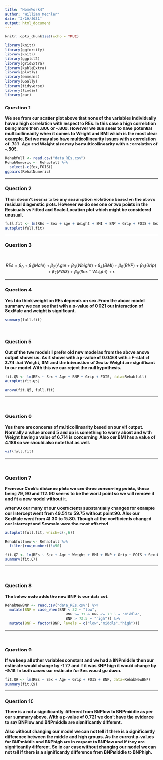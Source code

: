 ---
title: "HomeWork4"
author: "William Mechler"
date: "3/29/2021"
output: html_document
---

```{r setup, include=FALSE}
knitr::opts_chunk$set(echo = TRUE)
```

```{r, loadPackages, message=FALSE, echo=FALSE}
library(knitr)
library(ggfortify)
library(knitr)
library(ggplot2)
library(gridExtra)
library(kableExtra)
library(plotly)
library(emmeans)
library(GGally)
library(tidyverse)
library(lindia)
library(car)
```


### Question 1
**We see from our scatter plot above that none of the variables individually have a high correlation with respect to REs. In this case a high correlation being more then .800 or -.800. However we due seem to have potential multicollinearity when it comes to Weight and BMI which is the most clear example. But we may also have multicollinearity issues with a correlation of .783. Age and Weight also may be multicollinearity with a correlation of -.505.**

```{r, echo=FALSE}
Rehabfull <- read.csv("data_REs.csv")
RehabNumeric <- Rehabfull %>%
  select(-c(Sex,FOIS))
ggpairs(RehabNumeric)
```

***



### Question 2
**Their doesn't seems to be any assumption violations based on the above residual diagonstic plots. However we do see one or two points in the Residuals vs Fitted and Scale-Location plot which might be considered unusual.**

```{r message=FALSE, warning=FALSE}
full.fit <- lm(REs ~ Sex + Age + Weight + BMI + BNP + Grip + FOIS + Sex:Weight, data=Rehabfull)
autoplot(full.fit)
```


***

### Question 3
<br/>

$$REs = \beta_0 + \beta_1(Male) + \beta_2(Age) + \beta_3(Weight) + \beta_4(BMI) + \beta_5(BNP) + \beta_6(Grip) + \beta_7(FOIS) + \beta_8(Sex * Weight) + \varepsilon$$

***

### Question 4
**Yes I do think weight on REs depends on sex. From the above model summary we can see that with a p-value of 0.021 our interaction of SexMale and weight is significant.**

```{r message=FALSE, warning=FALSE}
summary(full.fit)
```

<br/>

### Question 5
**Out of the two models I prefer old new model as from the above anova output shows us. As it shows with a p-value of 0.0468 with a F-stat of 2.74 that Weight, BMI and the interaction of Sex to Weight are significant to our model.With this we can reject the null hypothesis.**

```{r message=FALSE, warning=FALSE}
fit.Q5 <- lm(REs ~ Sex + Age + BNP + Grip + FOIS, data=Rehabfull)
autoplot(fit.Q5)

anova(fit.Q5, full.fit)
```


***

<br/>

### Question 6
**Yes there are concerns of multicollinearity based on our vif output. Normally a value around 5 and up is something to worry about and with Weight having a value of 6.714 is concerning. Also our BMI has a value of 4.189 so we should also note that as well.**

```{r message=FALSE, warning=FALSE}
vif(full.fit)
```


***

<br/>

### Question 7
**From our Cook's distance plots we see three concerning points, those being 79, 90 and 112. 90 seems to be the worst point so we will remove it and fit a new model without it.**

**After 90 our many of our Coefficients substantially changed for example our Intercept went from 49.54 to 59.75 without point 90. Also our SexMale went from 41.30 to 15.80. Though all the coefficients changed our Intercept and Sexmale were the most affected.**

```{r message=FALSE, warning=FALSE}
autoplot(full.fit, which=c(4,6))

Rehabfullnew <- Rehabfull %>%
  filter(row_number()!=90)

fit.Q7 <- lm(REs ~ Sex + Age + Weight + BMI + BNP + Grip + FOIS + Sex:Weight, data=Rehabfullnew)
summary(fit.Q7)
```


***

<br/>

### Question 8
**The below code adds the new BNP to our data set.**

```{r message=FALSE, warning=FALSE}
RehabNewBNP <- read.csv("data_REs.csv") %>%
  mutate(BNP = case_when(BNP < 32 ~ "low",
                            BNP >= 32 & BNP <= 73.5 ~ "middle",
                            BNP > 73.5 ~ "high")) %>%
  mutate(BNP = factor(BNP, levels = c("low","middle","high")))
```


***

<br/>

### Question 9
**If we keep all other variables constant and we had a BNPmiddle then our estimate would change by -1.77 and if it was BNP high it would change by -9.18. In both cases our estimate for Res would go down.**

```{r message=FALSE, warning=FALSE}
fit.Q9 <- lm(REs ~ Sex + Age + Grip + FOIS + BNP, data=RehabNewBNP)
summary(fit.Q9)
```


***

### Question 10
**There is a not a significantly different from BNPlow to BNPmiddle as per our summary above. With a p-value of 0.721 we don't have the evidence to say BNPlow and BNPmiddle are significantly different.**

**Also without changing our model we can not tell if there is a significantly difference between the middle and high groups. As the current p-values for BNPmiddle and BNPhigh are in respect to BNPlow and if they are significantly different. So in our case without changing our model we can not tell if there is a significantly difference from BNPmiddle to BNPhigh.**

